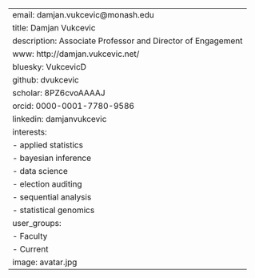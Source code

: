 ---
email: damjan.vukcevic@monash.edu
title: Damjan Vukcevic
description: Associate Professor and Director of Engagement
www:   http://damjan.vukcevic.net/
bluesky: VukcevicD
github: dvukcevic
scholar: 8PZ6cvoAAAAJ
orcid: 0000-0001-7780-9586
linkedin: damjanvukcevic
interests:
- applied statistics
- bayesian inference
- data science
- election auditing
- sequential analysis
- statistical genomics
user_groups:
- Faculty
- Current
image: avatar.jpg
---